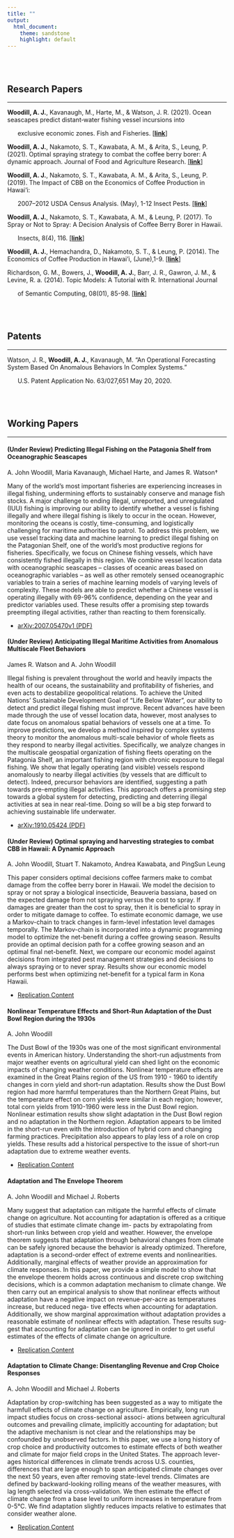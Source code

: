 ```yaml
---
title: ""
output:
  html_document:
    theme: sandstone
    highlight: default
---
```


<br>
<br>



Research Papers
----------------------

*********

**Woodill, A. J.**, Kavanaugh, M., Harte, M., & Watson, J. R. (2021). Ocean seascapes predict distant‐water fishing vessel incursions into 

&nbsp;&nbsp;&nbsp;&nbsp;&nbsp; exclusive economic zones. Fish and Fisheries. [[**link**]](https://arxiv.org/abs/2007.05470) 


**Woodill, A. J.**, Nakamoto, S. T., Kawabata, A. M., & Arita, S., Leung, P. (2021). Optimal spraying strategy to combat the coffee berry borer: A dynamic approach. Journal of Food and Agriculture Research. [[**link**]](https://arxiv.org/abs/2007.05470) 


**Woodill, A. J.**, Nakamoto, S. T., Kawabata, A. M., & Arita, S., Leung, P. (2019). The Impact of CBB on the Economics of Coffee Production in Hawai‘i: 

&nbsp;&nbsp;&nbsp;&nbsp;&nbsp;  2007–2012 USDA Census Analysis. (May), 1-12 Insect Pests. [[**link**]](https://www.ctahr.hawaii.edu/oc/freepubs/pdf/IP-46.pdf)

**Woodill, A. J.**, Nakamoto, S. T., Kawabata, A. M., & Leung, P. (2017). To Spray or Not to Spray: A Decision Analysis of Coffee Berry Borer in Hawaii. 

&nbsp;&nbsp;&nbsp;&nbsp;&nbsp; Insects, 8(4), 116. [[**link**]](http://www.mdpi.com/2075-4450/8/4/116)

**Woodill, A. J.**, Hemachandra, D., Nakamoto, S. T., & Leung, P. (2014). The Economics of Coffee Production in Hawai'i, (June),1-9. [[**link**]](http://www.ctahr.hawaii.edu/oc/freepubs/pdf/EI-25.pdf)

Richardson, G. M., Bowers, J., **Woodill, A. J.**, Barr, J. R., Gawron, J. M., & Levine, R. a. (2014). Topic Models: A Tutorial with R. International Journal  

&nbsp;&nbsp;&nbsp;&nbsp;&nbsp; of Semantic Computing, 08(01), 85-98. [[**link**]](http://www.worldscientific.com/doi/abs/10.1142/S1793351X14500044?journalCode=ijsc)

<br>
<br>

Patents
----------------------

*********

Watson, J. R., **Woodill, A. J.**, Kavanaugh, M. “An Operational Forecasting System Based On Anomalous Behaviors In Complex Systems.”

&nbsp;&nbsp;&nbsp;&nbsp;&nbsp; U.S. Patent Application No. 63/027,651 May 20, 2020.

<br>
<br>

Working Papers
----------------------


*********

#### (Under Review) **Predicting Illegal Fishing on the Patagonia Shelf from Oceanographic Seascapes**

A. John Woodill, Maria Kavanaugh, Michael Harte, and James R. Watson†

Many of the world’s most important fisheries are experiencing increases in illegal fishing, undermining efforts to sustainably conserve and manage fish stocks. A major challenge to ending illegal, unreported, and unregulated (IUU) fishing is improving our ability to identify whether a vessel is fishing illegally and where illegal fishing is likely to occur in the ocean. However, monitoring the oceans is costly, time-consuming, and logistically challenging for maritime authorities to patrol. To address this problem, we use vessel tracking data and machine learning to predict illegal fishing on the Patagonian Shelf, one of the world’s most productive regions for fisheries. Specifically, we focus on Chinese fishing vessels, which have consistently fished illegally in this region. We combine vessel location data with oceanographic seascapes – classes of oceanic areas based on oceanographic variables – as well as other remotely sensed oceanographic variables to train a series of machine learning models of varying levels of complexity. These models are able to predict whether a Chinese vessel is operating illegally with 69-96% confidence, depending on the year and predictor variables used. These results offer a promising step towards preempting illegal activities, rather than reacting to them forensically.

* [arXiv:2007.05470v1  (PDF)](https://arxiv.org/pdf/2007.05470.pdf)


#### (Under Review) **Anticipating Illegal Maritime Activities from Anomalous Multiscale Fleet Behaviors**

James R. Watson and A. John Woodill

Illegal fishing is prevalent throughout the world and heavily impacts the health of our oceans, the sustainability and profitability of fisheries, and even acts to destabilize geopolitical relations. To achieve the United Nations' Sustainable Development Goal of "Life Below Water", our ability to detect and predict illegal fishing must improve. Recent advances have been made through the use of vessel location data, however, most analyses to date focus on anomalous spatial behaviors of vessels one at a time. To improve predictions, we develop a method inspired by complex systems theory to monitor the anomalous multi-scale behavior of whole fleets as they respond to nearby illegal activities. Specifically, we analyze changes in the multiscale geospatial organization of fishing fleets operating on the Patagonia Shelf, an important fishing region with chronic exposure to illegal fishing. We show that legally operating (and visible) vessels respond anomalously to nearby illegal activities (by vessels that are difficult to detect). Indeed, precursor behaviors are identified, suggesting a path towards pre-empting illegal activities. This approach offers a promising step towards a global system for detecting, predicting and deterring illegal activities at sea in near real-time. Doing so will be a big step forward to achieving sustainable life underwater.

* [arXiv:1910.05424 (PDF)](https://arxiv.org/pdf/1910.05424.pdf)


#### (Under Review) **Optimal spraying and harvesting strategies to combat CBB in Hawaii: A Dynamic Approach**

A. John Woodill, Stuart T. Nakamoto, Andrea Kawabata, and PingSun Leung

This paper considers optimal decisions coffee farmers make to combat damage from the
coffee berry borer in Hawaii. We model the decision to spray or not spray a biological
insecticide, Beauveria bassiana, based on the expected damage from not spraying versus the
cost to spray. If damages are greater than the cost to spray, then it is beneficial to spray in
order to mitigate damage to coffee. To estimate economic damage, we use a Markov-chain
to track changes in farm-level infestation level damages temporally. The Markov-chain is
incorporated into a dynamic programming model to optimize the net-benefit during a coffee
growing season. Results provide an optimal decision path for a coffee growing season and
an optimal final net-benefit. Next, we compare our economic model against decisions from
integrated pest management strategies and decisions to always spraying or to never spray.
Results show our economic model performs best when optimizing net-benefit for a typical
farm in Kona Hawaii.

* [Replication Content](https://github.com/johnwoodill/cbb-dynamic-model)


#### **Nonlinear Temperature Effects and Short-Run Adaptation of the Dust Bowl Region during the 1930s**####

A. John Woodill

The Dust Bowl of the 1930s was one of the most significant environmental events in American history.
Understanding the short-run adjustments from major weather events on agricultural yield can shed light on
the economic impacts of changing weather conditions. Nonlinear temperature effects are examined in the
Great Plains region of the US from 1910 - 1960 to identify changes in corn yield and short-run adaptation.
Results show the Dust Bowl region had more harmful temperatures than the Northern Great Plains, but
the temperature effect on corn yields were similar in each region; however, total corn yields from 1910-1960 were less in the Dust Bowl region. Nonlinear estimation results show slight adaptation in the Dust Bowl region and no adaptation in the Northern region. Adaptation appears to be limited in the short-run even with the introduction of hybrid corn and changing farming practices. Precipitation also appears to play less of a role on crop yields. These results add a historical perspective to the issue of short-run adaptation due to extreme weather events.

* [Replication Content](https://github.com/johnwoodill/Non-Linear-Temperature-Effects-of-the-Dust-Bowl)



#### **Adaptation and The Envelope Theorem**####

A. John Woodill and Michael J. Roberts

Many suggest that adaptation can mitigate the harmful effects of climate change on agriculture.
Not accounting for adaptation is offered as a critique of studies that estimate climate change im-
pacts by extrapolating from short-run links between crop yield and weather. However, the envelope
theorem suggests that adaptation through behavioral changes from climate can be safely ignored
because the behavior is already optimized. Therefore, adaptation is a second-order effect of extreme
events and nonlinearities. Additionally, marginal effects of weather provide an approximation for
climate responses. In this paper, we provide a simple model to show that the envelope theorem holds
across continuous and discrete crop switching decisions, which is a common adaptation mechanism
to climate change. We then carry out an empirical analysis to show that nonlinear effects without
adaptation have a negative impact on revenue-per-acre as temperatures increase, but reduced nega-
tive effects when accounting for adaptation. Additionally, we show marginal approximation without
adaptation provides a reasonable estimate of nonlinear effects with adaptation. These results sug-
gest that accounting for adaptation can be ignored in order to get useful estimates of the effects of
climate change on agriculture.

* [Replication Content](https://github.com/johnwoodill/adaptation-numerical-example)

#### **Adaptation to Climate Change: Disentangling Revenue and Crop Choice Responses**####

A. John Woodill and Michael J. Roberts

Adaptation by crop-switching has been suggested as a way to mitigate the harmfull effects of climate change on agriculture. Empirically, long run impact studies focus on cross-sectional associ- ations between agricultural outcomes and prevailing climate, implicitly accounting for adaptation; but the adaptive mechanism is not clear and the relationships may be confounded by unobserved factors. In this paper, we use a long history of crop choice and productivity outcomes to estimate effects of both weather and climate for major field crops in the United States. The approach lever- ages historical differences in climate trends across U.S. counties, differences that are large enough to span anticipated climate changes over the next 50 years, even after removing state-level trends. Climates are defined by backward-looking rolling means of the weather measures, with lag length selected via cross-validation. We then estimate the effect of climate change from a base level to uniform increases in temperature from 0-5°C. We find adaptation slightly reduces impacts relative to estimates that consider weather alone.

* [Replication Content](https://github.com/johnwoodill/crop-choice-and-adaptation)


<script>
  (function(i,s,o,g,r,a,m){i['GoogleAnalyticsObject']=r;i[r]=i[r]||function(){
  (i[r].q=i[r].q||[]).push(arguments)},i[r].l=1*new Date();a=s.createElement(o),
  m=s.getElementsByTagName(o)[0];a.async=1;a.src=g;m.parentNode.insertBefore(a,m)
  })(window,document,'script','https://www.google-analytics.com/analytics.js','ga');

  ga('create', 'UA-61017136-2', 'auto');
  ga('send', 'pageview');

</script>


